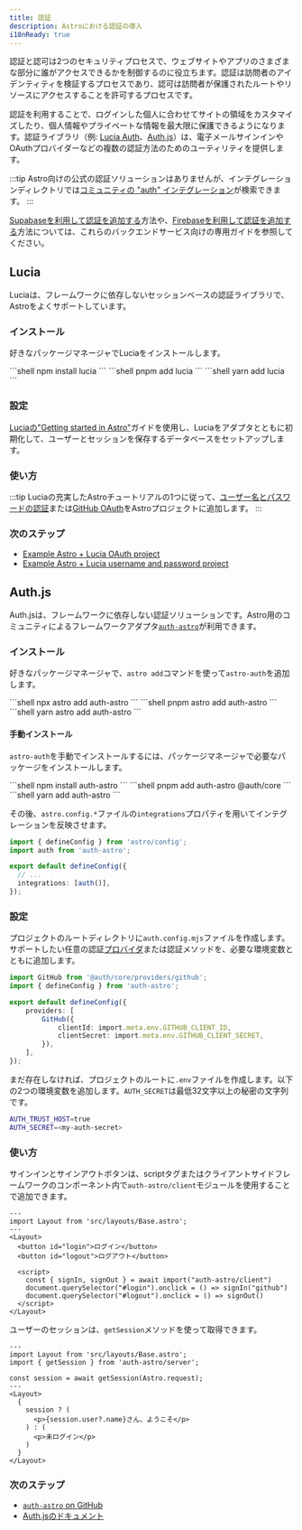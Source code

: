 ```yaml
---
title: 認証
description: Astroにおける認証の導入
i18nReady: true
---
```



認証と認可は2つのセキュリティプロセスで、ウェブサイトやアプリのさまざまな部分に誰がアクセスできるかを制御するのに役立ちます。認証は訪問者のアイデンティティを検証するプロセスであり、認可は訪問者が保護されたルートやリソースにアクセスすることを許可するプロセスです。

認証を利用することで、ログインした個人に合わせてサイトの領域をカスタマイズしたり、個人情報やプライベートな情報を最大限に保護できるようになります。認証ライブラリ（例: [Lucia Auth](https://lucia-auth.com/)、[Auth.js](https://authjs.dev/)）は、電子メールサインインやOAuthプロバイダーなどの複数の認証方法のためのユーティリティを提供します。

:::tip
Astro向けの公式の認証ソリューションはありませんが、インテグレーションディレクトリでは[コミュニティの "auth" インテグレーション](https://astro.build/integrations/?search=auth)が検索できます。
:::

<ReadMore>[Supabaseを利用して認証を追加する](/ja/guides/backend/supabase/#adding-authentication-with-supabase)方法や、[Firebaseを利用して認証を追加する](/ja/guides/backend/google-firebase/#adding-authentication-with-firebase)方法については、これらのバックエンドサービス向けの専用ガイドを参照してください。</ReadMore>

## Lucia

Luciaは、フレームワークに依存しないセッションベースの認証ライブラリで、Astroをよくサポートしています。

### インストール

好きなパッケージマネージャでLuciaをインストールします。

<PackageManagerTabs>
  <Fragment slot="npm">
  ```shell
  npm install lucia
  ```
  </Fragment>
  <Fragment slot="pnpm">
  ```shell
  pnpm add lucia
  ```
  </Fragment>
  <Fragment slot="yarn">
  ```shell
  yarn add lucia
  ```
  </Fragment>
</PackageManagerTabs>

### 設定

[Luciaの"Getting started in Astro"](https://lucia-auth.com/getting-started/astro)ガイドを使用し、Luciaをアダプタとともに初期化して、ユーザーとセッションを保存するデータベースをセットアップします。

### 使い方

:::tip
Luciaの充実したAstroチュートリアルの1つに従って、[ユーザー名とパスワードの認証](https://lucia-auth.com/tutorials/username-and-password/astro)または[GitHub OAuth](https://lucia-auth.com/tutorials/username-and-password/astro)をAstroプロジェクトに追加します。
:::

### 次のステップ

- [Example Astro + Lucia OAuth project](https://github.com/lucia-auth/examples/tree/main/astro/github-oauth)
- [Example Astro + Lucia username and password project](https://github.com/lucia-auth/examples/tree/main/astro/username-and-password)

## Auth.js

Auth.jsは、フレームワークに依存しない認証ソリューションです。Astro用のコミュニティによるフレームワークアダプタ[`auth-astro`](https://www.npmjs.com/package/auth-astro)が利用できます。

### インストール

好きなパッケージマネージャで、`astro add`コマンドを使って`astro-auth`を追加します。

<PackageManagerTabs>
  <Fragment slot="npm">
  ```shell
  npx astro add auth-astro
  ```
  </Fragment>
  <Fragment slot="pnpm">
  ```shell
  pnpm astro add auth-astro
  ```
  </Fragment>
  <Fragment slot="yarn">
  ```shell
  yarn astro add auth-astro
  ```
  </Fragment>
</PackageManagerTabs>

#### 手動インストール

`astro-auth`を手動でインストールするには、パッケージマネージャで必要なパッケージをインストールします。

<PackageManagerTabs>
  <Fragment slot="npm">
  ```shell
  npm install auth-astro
  ```
  </Fragment>
  <Fragment slot="pnpm">
  ```shell
  pnpm add auth-astro @auth/core
  ```
  </Fragment>
  <Fragment slot="yarn">
  ```shell
  yarn add auth-astro
  ```
  </Fragment>
</PackageManagerTabs>

その後、`astro.config.*`ファイルの`integrations`プロパティを用いてインテグレーションを反映させます。

```ts title="astro.config.mjs" ins={2,6}
import { defineConfig } from 'astro/config';
import auth from 'auth-astro';

export default defineConfig({
  // ...
  integrations: [auth()],
});
```

### 設定

プロジェクトのルートディレクトリに`auth.config.mjs`ファイルを作成します。サポートしたい任意の認証[プロバイダ](https://authjs.dev/getting-started/providers)または認証メソッドを、必要な環境変数とともに追加します。

```ts title="auth.config.mjs"
import GitHub from '@auth/core/providers/github';
import { defineConfig } from 'auth-astro';

export default defineConfig({
	providers: [
		GitHub({
			clientId: import.meta.env.GITHUB_CLIENT_ID,
			clientSecret: import.meta.env.GITHUB_CLIENT_SECRET,
		}),
	],
});
```

まだ存在しなければ、プロジェクトのルートに`.env`ファイルを作成します。以下の2つの環境変数を追加します。`AUTH_SECRET`は最低32文字以上の秘密の文字列です。

```sh title=".env"
AUTH_TRUST_HOST=true
AUTH_SECRET=<my-auth-secret>
```

### 使い方

サインインとサインアウトボタンは、scriptタグまたはクライアントサイドフレームワークのコンポーネント内で`auth-astro/client`モジュールを使用することで追加できます。

```astro title="src/pages/index.astro" {9}
---
import Layout from 'src/layouts/Base.astro';
---
<Layout>
  <button id="login">ログイン</button>
  <button id="logout">ログアウト</button>

  <script>
    const { signIn, signOut } = await import("auth-astro/client")
    document.querySelector("#login").onclick = () => signIn("github")
    document.querySelector("#logout").onclick = () => signOut()
  </script>
</Layout>
```

ユーザーのセッションは、`getSession`メソッドを使って取得できます。

```astro title="src/pages/index.astro" {3,5}
---
import Layout from 'src/layouts/Base.astro';
import { getSession } from 'auth-astro/server';

const session = await getSession(Astro.request);
---
<Layout>
  {
    session ? (
      <p>{session.user?.name}さん、ようこそ</p>
    ) : (
      <p>未ログイン</p>
    )
  }
</Layout>
```

### 次のステップ

- [`auth-astro` on GitHub](https://github.com/nowaythatworked/auth-astro?tab=readme-ov-file#auth-astro)
- [Auth.jsのドキュメント](https://authjs.dev/)
